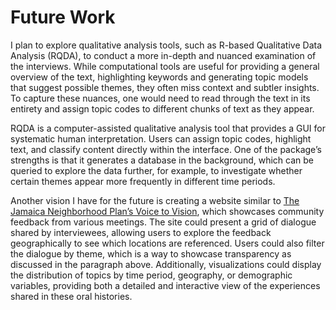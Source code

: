 # Future Work {.unnumbered}

I plan to explore qualitative analysis tools, such as R-based Qualitative Data Analysis (RQDA), to conduct a more in-depth and nuanced examination of the interviews. While computational tools are useful for providing a general overview of the text, highlighting keywords and generating topic models that suggest possible themes, they often miss context and subtler insights. To capture these nuances, one would need to read through the text in its entirety and assign topic codes to different chunks of text as they appear.

RQDA is a computer-assisted qualitative analysis tool that provides a GUI for systematic human interpretation. Users can assign topic codes, highlight text, and classify content directly within the interface. One of the package’s strengths is that it generates a database in the background, which can be queried to explore the data further, for example, to investigate whether certain themes appear more frequently in different time periods.

Another vision I have for the future is creating a website similar to [The Jamaica Neighborhood Plan’s Voice to Vision](https://v2v-jamaicaplan.ccc-mit.org/), which showcases community feedback from various meetings. The site could present a grid of dialogue shared by interviewees, allowing users to explore the feedback geographically to see which locations are referenced. Users could also filter the dialogue by theme, which is a way to showcase transparency as discussed in the paragraph above. Additionally, visualizations could display the distribution of topics by time period, geography, or demographic variables, providing both a detailed and interactive view of the experiences shared in these oral histories.
